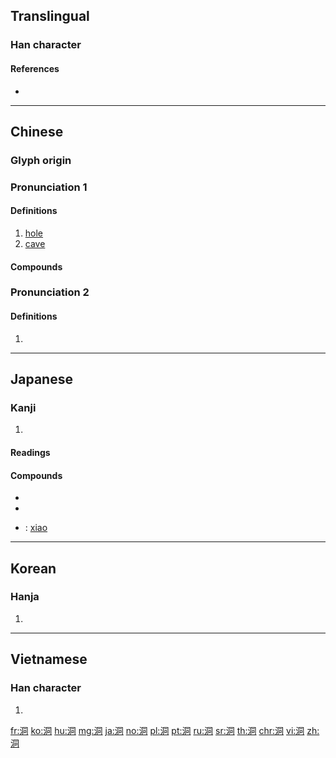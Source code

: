 {{character info/new}}
==Translingual==

===Han character===
{{Han char|rn=85|rad=水|as=06|sn=9|four=37120|canj=EBMR|ids=⿰氵同}}

====References====
* {{Han ref|kx=0620.180|dkj=17386|dj=1016.070|hdz=31607.030|uh=6D1E|ud=27934|bh=AC7D|bd=44157}}

----

==Chinese==
{{zh-forms}}

===Glyph origin===
{{Han etym}}

===Pronunciation 1===
{{zh-pron
|m=dòng
|c=dung6
|h=pfs=thung
|md=dâe̤ng
|mn=tōng
|w=3don
|mc=2
|oc=2
|cat=n
}}

====Definitions====
{{zh-hanzi}}

# [[hole]]
# [[cave]]

====Compounds====
{{zh-der|洞簫|仙洞|九曲洞|勿里洞島|別有洞天|大洞果|塞狗洞|坑洞|山頂洞人|岩洞|山洞|上洞人|八洞|函洞|千佛洞|地洞|洞天|橋洞|洞兒|洞燭入微|法律漏洞|洞若觀火|洞仙|洞見癥結|洞如觀火|洞達|掘洞|洞房|漏洞百出|挖洞|洞宮|洞房花燭|洞燭姦邪|洞家|拖牢洞|洞庭|漏洞|洞戶|窗洞|空空洞洞|洞悉真相|洞察|石灰岩洞|洞悉|福地洞天|狗洞|洞鑒古今|石洞|洞燭其奸|白鹿洞|曹洞宗|月洞門|白洞|無底洞|洞貫|潮音洞|甕洞兒|洞察其奸|空洞|洞鑒|洞徹|洞窟|炕洞|洞曉|洞庭湖|洞中肯綮|水簾洞|洞開|涵洞|洞門|洞見|洞窟美術|洞穿|洞穴|洞燭|洞然|洞明|洞悉明白|洞居|洞察機先|洞天福地|洞壑|洞府|洞燭機先|破洞|月洞|窯洞|花燭洞房|門洞|鑽天打洞|龍洞|黑洞洞|黑洞|鬼窟洞|鬧洞房|花兒洞子|通幽洞微|風洞|鑽狗洞|鐘乳洞|連闥洞房|防空洞|芭蕉洞}}

===Pronunciation 2===
{{zh-pron
|m=tóng
|c=tung4
|dial=n
|mc=1
|oc=1
|cat=
}}

====Definitions====
{{zh-hanzi}}

# {{zh-only|澒洞||洪洞}}

----

==Japanese==

===Kanji===
{{ja-kanji|grade=c|rs=水06}}

# {{defn|lang=ja|sort=水06}}

====Readings====
{{ja-readings|goon=[[ずう]] (zū)|kanon=[[とう]] (tō)|kanyoon=[[どう]] (dō)|kun=[[ほがらか]] (hogaraka), [[ふかい]] (fukai), [[ほら]] (hora)}}

====Compounds====
{{der-top|Compounds}}
* {{ja-r|洞窟|どうくつ}}
* {{ja-r|洞察|どうさつ}}
* {{ja-r|洞簫|どうしょう}}: [[xiao]] {{gloss|Chinese flute}}
{{der-bottom}}

----

==Korean==

===Hanja===
{{ko-hanja|hangeul=[[동]], [[통]]}}

# {{defn|lang=ko|sort=水06}}

----

==Vietnamese==

===Han character===
{{vi-hantu|[[đỗng]], [[đọng]], [[động]], [[đùng]], [[dộng]], [[dọng]]|rs=水06}}

# {{defn|lang=vi|sort=水06}}

[[fr:洞]]
[[ko:洞]]
[[hu:洞]]
[[mg:洞]]
[[ja:洞]]
[[no:洞]]
[[pl:洞]]
[[pt:洞]]
[[ru:洞]]
[[sr:洞]]
[[th:洞]]
[[chr:洞]]
[[vi:洞]]
[[zh:洞]]